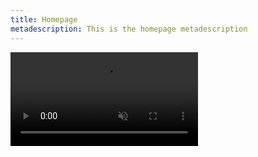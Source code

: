```yaml
---
title: Homepage
metadescription: This is the homepage metadescription
---
```


<div className="text-center">
  <video
    autoPlay={true}
    loop={true}
    muted={true}
    playsInline={true}
    className="absolute bottom-0 left-0 h-full w-full object-cover"
    style={{ zIndex: -2 }}
  >
    <source src="/assets/rtm-demo.webm" type="video/webm; codecs=av01.0.05M.08" />
  </video>
  <div className="absolute bottom-0 left-0 h-full w-full bg-gradient-to-t from-slate-900 to-slate-700 opacity-75 blur-sm" style={{ zIndex: -2 }} />
  <div className="absolute bottom-0 left-0 h-full w-full" style={{ boxShadow: 'inset 0 0 70vw 11vw rgba(0, 0, 0, 1)', zIndex: -2 }} />
  <Logo animatedOnHover clickable onPageEnterAnimation />
  <InviteTheBotButton className="mt-2" />
</div>
